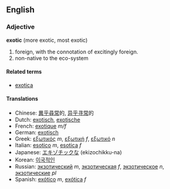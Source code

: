 ==English==
===Adjective===
'''exotic''' (more exotic, most exotic)

# foreign, with the connotation of excitingly foreign.
# non-native to the eco-system

====Related terms====
*[[exotica]]

====Translations====
*Chinese: [[異乎尋常]]的, [[异乎寻常]]的
*Dutch: [[exotisch]], [[exotische]]
*French: [[exotique]] ''m/f''
*German: [[exotisch]]
*Greek: [[εξωτικός]] ''m'', [[εξωτική]] ''f'', [[εξωτικό]] ''n''
*Italian: [[esotico]] ''m'', [[esotica]] ''f''
*Japanese: [[エキゾチック]]な (ekizochikku-na)
*Korean: [[이국적인]]
*Russian: [[экзотический]] ''m'', [[экзотическая]] ''f'', [[экзотическое]] ''n'', [[экзотические]] ''pl''
*Spanish: [[exótico]] ''m'', [[exótica]] ''f''
